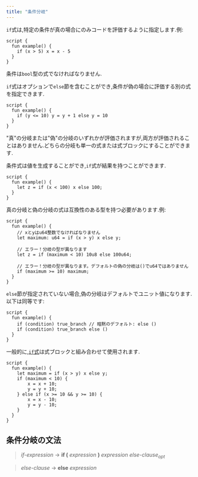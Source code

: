 ```yaml
---
title: "条件分岐"
---
```


`if`式は,特定の条件が真の場合にのみコードを評価するように指定します.例:

```move
script {
  fun example() {
    if (x > 5) x = x - 5
  }
}
```

条件は`bool`型の式でなければなりません.

`if`式はオプションで`else`節を含むことができ,条件が偽の場合に評価する別の式を指定できます.

```move
script {
  fun example() {
    if (y <= 10) y = y + 1 else y = 10
  }
}
```

"真"の分岐または"偽"の分岐のいずれかが評価されますが,両方が評価されることはありません.どちらの分岐も単一の式または式ブロックにすることができます.

条件式は値を生成することができ,`if`式が結果を持つことができます.

```move
script {
  fun example() {
    let z = if (x < 100) x else 100;
  }
}
```

真の分岐と偽の分岐の式は互換性のある型を持つ必要があります.例:

```move
script {
  fun example() {
    // xとyはu64整数でなければなりません
    let maximum: u64 = if (x > y) x else y;

    // エラー！分岐の型が異なります
    let z = if (maximum < 10) 10u8 else 100u64;

    // エラー！分岐の型が異なります。デフォルトの偽の分岐は()でu64ではありません
    if (maximum >= 10) maximum;
  }
}
```

`else`節が指定されていない場合,偽の分岐はデフォルトでユニット値になります.以下は同等です:

```move
script {
  fun example() {
    if (condition) true_branch // 暗黙のデフォルト: else ()
    if (condition) true_branch else ()
  }
}
```

一般的に,[`if`式](/ja/build/smart-contracts/book/conditionals)は式ブロックと組み合わせて使用されます.

```move
script {
  fun example() {
    let maximum = if (x > y) x else y;
    if (maximum < 10) {
        x = x + 10;
        y = y + 10;
    } else if (x >= 10 && y >= 10) {
        x = x - 10;
        y = y - 10;
    }
  }
}

```

## 条件分岐の文法

> _if-expression_ → **if (** _expression_ **)** _expression_ _else-clause_<sub>_opt_</sub>

> _else-clause_ → **else** _expression_
